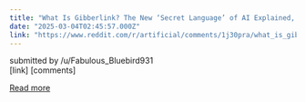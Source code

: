 ```yaml
---
title: "What Is Gibberlink? The New ‘Secret Language’ of AI Explained, watch the video of how they talk"
date: "2025-03-04T02:45:57.000Z"
link: "https://www.reddit.com/r/artificial/comments/1j30pra/what_is_gibberlink_the_new_secret_language_of_ai/"
---
```


submitted by    /u/Fabulous_Bluebird931  
 [link]   [comments]

[Read more](https://www.reddit.com/r/artificial/comments/1j30pra/what_is_gibberlink_the_new_secret_language_of_ai/)
